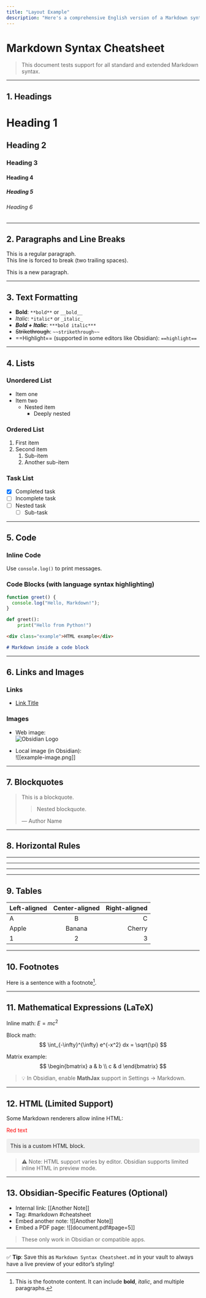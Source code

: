 ```yaml
---
title: "Layout Example"
description: "Here's a comprehensive English version of a Markdown syntax reference document that includes all common Markdown elements. "
---
```


# Markdown Syntax Cheatsheet

> This document tests support for all standard and extended Markdown syntax.

---

## 1. Headings

# Heading 1
## Heading 2
### Heading 3
#### Heading 4
##### Heading 5
###### Heading 6

---

## 2. Paragraphs and Line Breaks

This is a regular paragraph.  
This line is forced to break (two trailing spaces).

This is a new paragraph.

---

## 3. Text Formatting

- **Bold**: `**bold**` or `__bold__`
- *Italic*: `*italic*` or `_italic_`
- ***Bold + Italic***: `***bold italic***`
- ~~Strikethrough~~: `~~strikethrough~~`
- ==Highlight== (supported in some editors like Obsidian): `==highlight==`

---

## 4. Lists

### Unordered List
- Item one
- Item two
  - Nested item
    - Deeply nested

### Ordered List
1. First item
2. Second item
   1. Sub-item
   2. Another sub-item

### Task List
- [x] Completed task
- [ ] Incomplete task
- [ ] Nested task
  - [ ] Sub-task

---

## 5. Code

### Inline Code
Use `console.log()` to print messages.

### Code Blocks (with language syntax highlighting)
```javascript
function greet() {
  console.log("Hello, Markdown!");
}
```

```python
def greet():
    print("Hello from Python!")
```

```html
<div class="example">HTML example</div>
```

```markdown
# Markdown inside a code block
```

---

## 6. Links and Images

### Links
- [Link Title](https://uxspot.mintlify.app)

[example]: https://example.com "Optional title"

### Images
- Web image:  
  ![Obsidian Logo](https://publish-01.obsidian.md/access/f7b5e8d0-8f8a-4f8b-8f8a-8f8b8f8b8f8b/logo.png)

- Local image (in Obsidian):  
  ![[example-image.png]]

---

## 7. Blockquotes

> This is a blockquote.
>
> > Nested blockquote.
>
> — Author Name

---

## 8. Horizontal Rules

---

***

___

---

## 9. Tables

| Left-aligned | Center-aligned | Right-aligned |
|:-------------|:--------------:|--------------:|
| A            | B              | C             |
| Apple        | Banana         | Cherry        |
| 1            | 2              | 3             |

---

## 10. Footnotes

Here is a sentence with a footnote[^1].

[^1]: This is the footnote content. It can include **bold**, *italic*, and multiple paragraphs.

---

## 11. Mathematical Expressions (LaTeX)

Inline math: $E = mc^2$

Block math:
$$
\int_{-\infty}^{\infty} e^{-x^2} dx = \sqrt{\pi}
$$

Matrix example:
$$
\begin{bmatrix}
a & b \\
c & d
\end{bmatrix}
$$

> 💡 In Obsidian, enable **MathJax** support in Settings → Markdown.

---

## 12. HTML (Limited Support)

Some Markdown renderers allow inline HTML:

<span style="color: red;">Red text</span>

<div style="background: #f0f0f0; padding: 10px; border-radius: 4px;">
  This is a custom HTML block.
</div>

> ⚠️ Note: HTML support varies by editor. Obsidian supports limited inline HTML in preview mode.

---

## 13. Obsidian-Specific Features (Optional)

- Internal link: [[Another Note]]
- Tag: #markdown #cheatsheet
- Embed another note: ![[Another Note]]
- Embed a PDF page: ![[document.pdf#page=5]]

> These only work in Obsidian or compatible apps.

---

✅ **Tip**: Save this as `Markdown Syntax Cheatsheet.md` in your vault to always have a live preview of your editor’s styling!